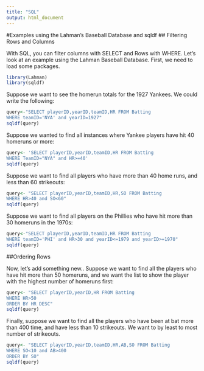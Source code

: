 ```yaml
---
title: "SQL"
output: html_document
---
```


#Examples using the Lahman's Baseball Database and sqldf
## Filtering Rows and Columns

With SQL, you can filter columns with SELECT and Rows with WHERE. Let's look at an example using the Lahman Baseball Database. First, we need to load some packages.

```r
library(Lahman)
library(sqldf)
```

Suppose we want to see the homerun totals for the 1927 Yankees. We could write the following:

```r
query<-"SELECT playerID,yearID,teamID,HR FROM Batting
WHERE teamID='NYA' and yearID=1927"
sqldf(query)
```


Suppose we wanted to find all instances where Yankee players have hit 40 homeruns or more:
  

```r
query<- 'SELECT playerID,yearID,teamID,HR FROM Batting
WHERE TeamID="NYA" and HR>=40'
sqldf(query)
```

Suppose we want to find all players who have more than 40 home runs, and less than 60 strikeouts:
  

```r
query<- "SELECT playerID,yearID,teamID,HR,SO FROM Batting
WHERE HR>40 and SO<60"
sqldf(query)
```

Suppose we want to find all players on the Phillies who have hit more than 30 homeruns in the 1970s:
  

```r
query<-"SELECT playerID,yearID,teamID,HR FROM Batting
WHERE teamID='PHI' and HR>30 and yearID<=1979 and yearID>=1970"
sqldf(query)
```

##Ordering Rows

Now, let's add something new.. Suppose we want to find all the players who have hit more than 50 homeruns, and we want the list to show the player with the highest number of homeruns first:

```r
query<- "SELECT playerID,yearID,HR FROM Batting
WHERE HR>50
ORDER BY HR DESC"
sqldf(query)
```

Finally, suppose we want to find all the players who have been at bat more than 400 time, and have less than 10 strikeouts. We want to by least to most number of strikeouts.

```r
query<- "SELECT playerID,yearID,teamID,HR,AB,SO FROM Batting
WHERE SO<10 and AB>400
ORDER BY SO"
sqldf(query)
```